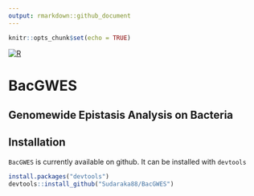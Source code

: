 ```yaml
---
output: rmarkdown::github_document
---
```


```r
knitr::opts_chunk$set(echo = TRUE)
```

<!-- badges: start -->
[![R](https://github.com/Sudaraka88/BacGWES/workflows/r.yml/badge.svg)](https://github.com/Sudaraka88/BacGWES/actions)
<!-- badges: end -->


# BacGWES

## Genomewide Epistasis Analysis on Bacteria

## Installation

`BacGWES` is currently available on github. It can be installed with `devtools`

```r
install.packages("devtools")
devtools::install_github("Sudaraka88/BacGWES")
```
